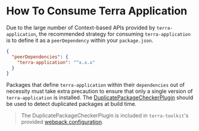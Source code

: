 # How To Consume Terra Application

Due to the large number of Context-based APIs provided by `terra-application`, the recommended strategy for consuming `terra-application` is to define it as a `peerDependency` within your `package.json`.

```json
{
  "peerDependencies": {
    "terra-application": "^x.x.x"
  }
}
```

Packages that define `terra-application` within their `dependencies` out of necessity must take extra precaution to ensure that only a single version of `terra-application` is installed. The [DuplicatePackageCheckerPlugin](https://github.com/cerner/duplicate-package-checker-webpack-plugin) should be used to detect duplicated packages at build time.

> The DuplicatePackageCheckerPlugin is included in `terra-toolkit`'s provided [webpack configuration](https://github.com/cerner/terra-toolkit-boneyard/blob/master/docs/Webpack.md).
